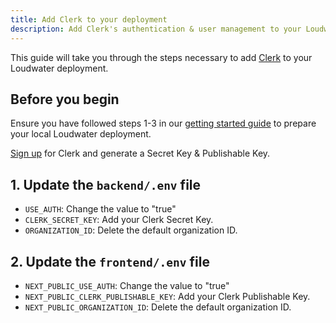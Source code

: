 ```yaml
---
title: Add Clerk to your deployment
description: Add Clerk's authentication & user management to your Loudwater deployment
---
```


This guide will take you through the steps necessary to add [Clerk](https://clerk.com/) to your Loudwater deployment.

## Before you begin

Ensure you have followed steps 1-3 in our [getting started guide](/getting-started) to prepare your local Loudwater deployment.

[Sign up](https://dashboard.clerk.com/sign-up) for Clerk and generate a Secret Key & Publishable Key.

## 1. Update the `backend/.env` file

- `USE_AUTH`: Change the value to "true"
- `CLERK_SECRET_KEY`: Add your Clerk Secret Key.
- `ORGANIZATION_ID`: Delete the default organization ID.

## 2. Update the `frontend/.env` file

- `NEXT_PUBLIC_USE_AUTH`: Change the value to "true"
- `NEXT_PUBLIC_CLERK_PUBLISHABLE_KEY`: Add your Clerk Publishable Key.
- `NEXT_PUBLIC_ORGANIZATION_ID`: Delete the default organization ID.
